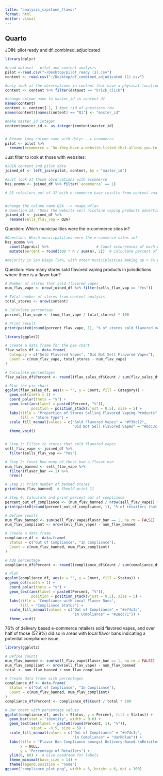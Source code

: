 ```yaml
---
title: "analysis_capstone_flavor"
format: html
editor: visual
---
```


## Quarto

JOIN: pilot ready and df_combined_adjudicated

```r
library(dplyr)
```

```r
#Load dataset - pilot and content analysis 
pilot <-read.csv("~/Desktop/pilot_ready (1).csv")
content <- read.csv("~/Desktop/df_combined_adjudicated (1).csv")

#only look at the observations in content that have a physical location and e-commerce (25) 
content <- content %>% filter(dataset == "brick_click")

#change column name to master_id in content df
names(content)
content <- content[-1, ] #got rid of questions row 
names(content)[names(content) == "Q1"] <- "master_id"

#make master_id integer
content$master_id <- as.integer(content$master_id)



```

```r
# Rename long column name with dplyr --> ecommerce
pilot <- pilot %>%
  rename(ecommerce = `Do.they.have.a.website.listed.that.allows.you.to.buy.vaping.products.online...Allows.for.mail.delivery..curbside.pick.up.orders..etc..`)

```

Just filter to look at those with websites:

```r
#JOIN content and pilot data 
joined_df <- left_join(pilot, content, by = "master_id")

#Just look at those observations with ecommerce
has_ecomm <- joined_df %>% filter(`ecommerce` == 1)
```

```r
# 25 retailers out of 37 with e-commerce have results from content analysis.  This is because 12 of the retailers with e-commerce did not provide delivery. They were pick up only. 


#change the column name Q2A --> nvape_wflav
# Question 2A: "Does the website sell nicotine vaping products advertised with FLAVOR descriptors?"
joined_df <- joined_df %>% 
  rename(sells_flav_vap = Q2A)
```

Question: Which municipalities were the e-commerce sites in?

```r
#Question: Which municipalities were the e-commerce sites in? 
has_ecomm %>%
  count(ApprxLc) %>%                      # Count occurrences of each unique ApprxLc
  mutate(percent = round(100 * n / sum(n), 2))  # Calculate percent of total

#majority in San Diego (54%, with other municiplaities making up < 6% each)
```

Question: How many stores sold flavored vaping products in jurisdictions where there is a flavor ban?

```r


# Number of stores that sold flavored vapes
num_flav_vape <- nrow(joined_df %>% filter(sells_flav_vap == "Yes"))

# Total number of stores from content analysis
total_stores <- nrow(content)

# Calculate percentage
percent_flav_vape <- (num_flav_vape / total_stores) * 100

# Print result
print(paste0(round(percent_flav_vape, 1), "% of stores sold flavored vaping products online (", num_flav_vape, " out of ", total_stores, ")"))


```

```r
library(ggplot2)

# Create a data frame for the pie chart
flav_sales_df <- data.frame(
  Category = c("Sold Flavored Vapes", "Did Not Sell Flavored Vapes"),
  Count = c(num_flav_vape, total_stores - num_flav_vape)
)

# Calculate percentages
flav_sales_df$Percent <- round((flav_sales_df$Count / sum(flav_sales_df$Count)) * 100, 1)

# Plot the pie chart
ggplot(flav_sales_df, aes(x = "", y = Count, fill = Category)) +
  geom_col(width = 1) +
  coord_polar(theta = "y") +
  geom_text(aes(label = paste0(Percent, "%")),
            position = position_stack(vjust = 0.5), size = 5) +
  labs(title = "Proportion of Stores Selling Flavored Vaping Products",
       fill = "Store Type") +
  scale_fill_manual(values = c("Sold Flavored Vapes" = "#f39c12", 
                               "Did Not Sell Flavored Vapes" = "#bdc3c7")) +
  theme_void()
```

```         
```

```r
# Step 1: Filter to stores that sold flavored vapes
sell_flav_vape <- joined_df %>%
  filter(sells_flav_vap == "Yes")

# Step 2: Count how many of these had a flavor ban
num_flav_banned <- sell_flav_vape %>%
  filter(flavor_ban == 1) %>%
  nrow()

# Step 3: Print number of banned stores
print(num_flav_banned)  # Should print 11

# Step 4: Calculate and print percent out of compliance
percent_out_of_compliance <- (num_flav_banned / nrow(sell_flav_vape)) * 100
print(paste0(round(percent_out_of_compliance, 1), "% of retailers that sold flavored vaping products were out of compliance with local flavor restrictions."))

```

```r

# Define counts
num_flav_banned <- sum(sell_flav_vape$flavor_ban == 1, na.rm = FALSE)
num_flav_compliant <- nrow(sell_flav_vape) - num_flav_banned

# Create a data frame
compliance_df <- data.frame(
  Status = c("Out of Compliance", "In Compliance"),
  Count = c(num_flav_banned, num_flav_compliant)
)

# Add percentage
compliance_df$Percent <- round((compliance_df$Count / sum(compliance_df$Count)) * 100, 1)

# Plot
ggplot(compliance_df, aes(x = "", y = Count, fill = Status)) +
  geom_col(width = 1) +
  coord_polar(theta = "y") +
  geom_text(aes(label = paste0(Percent, "%")),
            position = position_stack(vjust = 0.5), size = 5) +
  labs(title = "Compliance with Local Flavor Bans",
       fill = "Compliance Status") +
  scale_fill_manual(values = c("Out of Compliance" = "#e74c3c", 
                               "In Compliance" = "#2ecc71")) +
  theme_void()


```

76% of delivery based e-commerce retailers sold flavored vapes, and over half of those (57.9%) did so in areas with local flavor bans indicating a potential compliance issue.

```r
library(ggplot2)

# Define counts
num_flav_banned <- sum(sell_flav_vape$flavor_ban == 1, na.rm = FALSE)
num_flav_compliant <- nrow(sell_flav_vape) - num_flav_banned
total <- num_flav_banned + num_flav_compliant

# Create data frame with percentages
compliance_df <- data.frame(
  Status = c("Out of Compliance", "In Compliance"),
  Count = c(num_flav_banned, num_flav_compliant)
)
compliance_df$Percent <- compliance_df$Count / total * 100

# Bar chart with percentage values
ggplot(compliance_df, aes(x = Status, y = Percent, fill = Status)) +
  geom_bar(stat = "identity", width = 0.6) +
  geom_text(aes(label = paste0(round(Percent, 1), "%")), 
            vjust = -0.5, size = 5) +
  scale_fill_manual(values = c("Out of Compliance" = "#e74c3c", 
                               "In Compliance" = "darkblue")) +
  labs(title = "Flavor Ban Compliance amongst Delivery-Based \nRetailers Selling Flavored Products",
       x = NULL,
       y = "Percentage of Retailers") +
  ylim(0, 60) +  # Give headroom for labels
  theme_minimal(base_size = 14) +
  theme(legend.position = "none")
ggsave("compliance_plot.png", width = 6, height = 6, dpi = 300)


```
